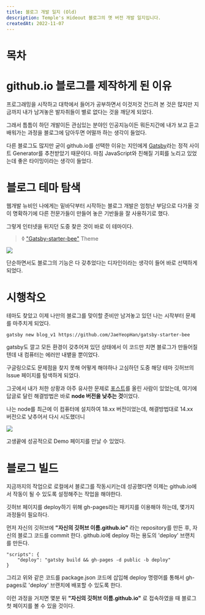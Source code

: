```yaml
---
title: 블로그 개발 일지 (Old)
description: Temple's Hideout 블로그의 옛 버전 개발 일지입니다.
createdAt: 2022-11-07
---
```


# 목차

# github.io 블로그를 제작하게 된 이유

프로그래밍을 시작하고 대학에서 들어가 공부하면서 이것저것 건드려 본 것은 많지만 지금까지 내가 남겨놓은 발자취들이 별로 없다는 것을 깨닫게 되었다.

그래서 틈틈이 하던 개발이든 관심있는 분야인 인공지능이든 뭐든지간에 내가 보고 듣고 배워가는 과정을 블로그에 담아두면 어떨까 하는 생각이 들었다.

다른 블로그도 많지만 굳이 github.io를 선택한 이유는 지인에게 [Gatsby](https://www.gatsbyjs.com/)라는 정적 사이트 Generator를 추천받았기 때문이다. 마침 JavaScript와 친해질 기회를 노리고 있었는데 좋은 타이밍이라는 생각이 들었다.

# 블로그 테마 탐색

웹개발 뉴비인 나에게는 밑바닥부터 시작하는 블로그 개발은 엄청난 부담으로 다가올 것이 명확하기에 다른 전문가들이 만들어 놓은 기반들을 잘 사용하기로 했다.

그렇게 인터넷을 뒤지던 도중 찾은 것이 바로 이 테마이다.

> ◊ ["Gatsby-starter-bee"](https://github.com/JaeYeopHan/gatsby-starter-bee) Theme

![](https://github.com/JaeYeopHan/gatsby-starter-bee/raw/master/assets/screenshot.png)

단순하면서도 블로그의 기능은 다 갖추었다는 디자인이라는 생각이 들어 바로 선택하게 되었다.

# 시행착오

테마도 찾았고 이제 나만의 블로그를 맞이할 준비만 남겨놓고 있던 나는 시작부터 문제를 마주치게 되었다.

```
gatsby new blog_v1 https://github.com/JaeYeopHan/gatsby-starter-bee
```

gatsby도 깔고 모든 환경이 갖추어져 있던 상태에서 이 코드만 치면 블로그가 만들어질텐데 내 컴퓨터는 에러만 내뱉을 뿐이었다.



구글링으로도 문제점을 찾지 못해 어떻게 해야하나 고심하던 도중 해당 테마 깃허브의 Issue 페이지를 탐색하게 되었다.

그곳에서 내가 처한 상황과 아주 유사한 문제로 [포스트](https://github.com/JaeYeopHan/gatsby-starter-bee/issues/316)를 올린 사람이 있었는데, 여기에 답글로 달린 해결방법은 바로 **node 버전을 낮추는 것**이었다.

나는 node를 최근에 이 컴퓨터에 설치하여 18.xx 버전이었는데, 해결방법대로 14.xx 버전으로 낮추어서 다시 시도했더니

![](demo_capture.png)

고생끝에 성공적으로 Demo 페이지를 만날 수 있었다.

# 블로그 빌드

지금까지의 작업으로 로컬에서 블로그를 작동시키는데 성공했다면 이제는 github.io에서 작동이 될 수 있도록 설정해주는 작업을 해야한다.

깃허브 페이지를 deploy하기 위해 gh-pages라는 패키지를 이용해야 하는데, 몇가지 과정들이 필요하다.


먼저 자신의 깃허브에 **"자신의 깃허브 이름.github.io"** 라는 repository를 만든 후, 자신의 블로그 코드를 commit 한다.
github.io에 deploy 하는 용도의 'deploy' 브랜치를 만든다.

```
"scripts": {
    "deploy": "gatsby build && gh-pages -d public -b deploy"
}
```

그리고 위와 같은 코드를 package.json 코드에 삽입해 deploy 명령어를 통해서 gh-pages로 'deploy' 브랜치에 배포할 수 있도록 한다.

이런 과정을 거치면 몇분 뒤 **"자신의 깃허브 이름.github.io"** 로 접속하였을 때 블로그 첫 페이지를 볼 수 있을 것이다.
